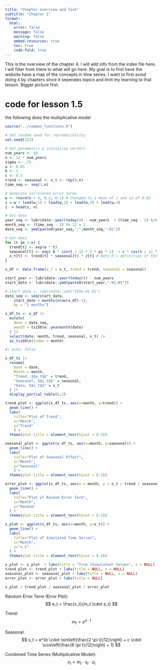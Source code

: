 ```yaml
---
title: "Chapter overview and Task"
subtitle: "Chapter 1"
format: 
  html:
    error: false
    message: false
    warning: false
    embed-resources: true
    toc: true
    code-fold: true
---
```


This is the overview of the chapter 4. I will add info from the index file here. I will filter from there to what will go here.
My goal is to first have the website have a map of the concepts in time series. I want to first avoid doing it by chapters since it seperates topics and limit my learning to that lesson. Bigger picture first.





# code for lesson 1.5

the following does the multiplicative model

```r
source("../common_functions.R")


```



```r

# Set random seed for reproducibility
set.seed(123) 

# Set parameters & initialize vectors
num_years <- 10
n <- 12 * num_years
sigma <- .75
a <- 0.03
b <- 1
c <- 0.5 
trend <- seasonal <- x_t <- rep(0,n)
time_seq <- seq(1,n)

# Generate correlated error terms
w <- rnorm(n + 4, 0.2, 0.1) # Changed to a mean of 1 and sd of 0.03
z = w + lead(w,1) + lead(w,2) + lead(w,3) + lead(w,4)
z  = head(z, n)

# Get date
year_seq <- lubridate::year(today()) - num_years  + (time_seq - 1) %/% 12
month_seq <- (time_seq - 1) %% 12 + 1
date_seq <- ymd(paste0(year_seq,"-",month_seq,"-01"))

# Get data
for (t in 1:n) {
  trend[t] <- exp(a * t)
  seasonal[t] <- exp( b * sin(t / 12 * 2 * pi * 1)  + c * cos(t / 12 * 2 * pi * 3) + 1 )
  x_t[t] <- trend[t] * seasonal[t] * z[t] # Note R's definition of the mult. model
}

x_df <- data.frame(x_t = x_t, trend = trend, seasonal = seasonal)

start_year <- lubridate::year(today()) - num_years
start_date <- lubridate::ymd(paste0(start_year,"-01-01"))

# start_date <- lubridate::ymd("1958-01-01")
date_seq <- seq(start_date,
    start_date + months(nrow(x_df)-1),
    by = "1 months")

x_df_ts <- x_df |>
  mutate(
    date = date_seq,
    month = tsibble::yearmonth(date)
  ) |>
  select(date, month, trend, seasonal, x_t) |>
  as_tsibble(index = month)
```

```r
#| echo: false

x_df_ts |>
  rename(
    Date = date,
    Month = month,
    "Trend, $$m_t$$" = trend,
    "Seasonal, $$s_t$$" = seasonal,
    "Data, $$x_t$$" = x_t
  ) |>
  display_partial_table(6,2)
```






```r

trend_plot <- ggplot(x_df_ts, aes(x=month, y=trend)) + 
  geom_line() +
  labs(
    title="Plot of Trend", 
    x="Month", 
    y="Trend"
    ) +
  theme(plot.title = element_text(hjust = 0.5))

seasonal_plot <- ggplot(x_df_ts, aes(x=month, y=seasonal)) + 
  geom_line() +
  labs(
    title="Plot of Seasonal Effect", 
    x="Month", 
    y="Seasonal"
    ) +
  theme(plot.title = element_text(hjust = 0.5))

error_plot <- ggplot(x_df_ts, aes(x = month, y = x_t / trend / seasonal)) + 
  geom_line() +
  labs(
    title="Plot of Random Error Term", 
    x="Month", 
    y="Random"
  ) +
  theme(plot.title = element_text(hjust = 0.5))

x_plot <- ggplot(x_df_ts, aes(x=month, y=x_t)) + 
  geom_line() +
  labs(
    title="Plot of Simulated Time Series", 
    x="Month", 
    y="x_t"
  ) +
  theme(plot.title = element_text(hjust = 0.5))

x_plot <- x_plot  + labs(title = "True (Simulated) Values", x = NULL)
trend_plot <- trend_plot + labs(title = NULL, x = NULL)
seasonal_plot <- seasonal_plot + labs(title = NULL, x = NULL)
error_plot <- error_plot + labs(title = NULL)

x_plot / trend_plot / seasonal_plot / error_plot 
```










Random Error Term (Error Plot):
$$ e_t = \frac{x_t}{m_t \cdot s_t} $$

Trend:
$$ m_t = e^{a \cdot t} $$

Seasonal:
$$ s_t = e^{b \cdot \sin\left(\frac{2 \pi t}{12}\right) + c \cdot \cos\left(\frac{6 \pi t}{12}\right) + 1} $$

Combined Time Series (Multiplicative Model):
$$ x_t = m_t \cdot s_t \cdot z_t $$




